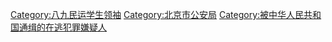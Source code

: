 [[Category:八九民运学生领袖|Category:八九民运学生领袖]]
[[Category:北京市公安局|Category:北京市公安局]]
[[Category:被中华人民共和国通缉的在逃犯罪嫌疑人|Category:被中华人民共和国通缉的在逃犯罪嫌疑人]]